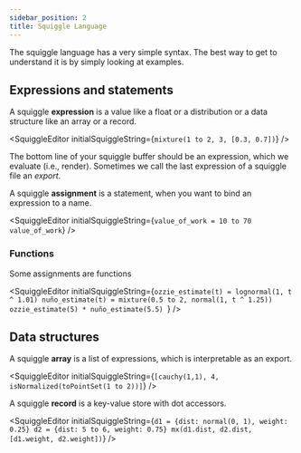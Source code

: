 ```yaml
---
sidebar_position: 2
title: Squiggle Language
---
```



The squiggle language has a very simple syntax. The best way to get to understand
it is by simply looking at examples.

## Expressions and statements

A squiggle **expression** is a value like a float or a distribution or a data structure like an array or a record.

<SquiggleEditor initialSquiggleString={`mixture(1 to 2, 3, [0.3, 0.7])`} />

The bottom line of your squiggle buffer should be an expression, which we evaluate (i.e., render). Sometimes we call the last expression of a squiggle file an _export_.

A squiggle **assignment** is a statement, when you want to bind an expression to a name.

<SquiggleEditor
  initialSquiggleString={`value_of_work = 10 to 70
value_of_work`}
/>

### Functions

Some assignments are functions

<SquiggleEditor
  initialSquiggleString={`ozzie_estimate(t) = lognormal(1, t ^ 1.01)
  nuño_estimate(t) = mixture(0.5 to 2, normal(1, t ^ 1.25))
  ozzie_estimate(5) * nuño_estimate(5.5)
`}
/>

## Data structures

A squiggle **array** is a list of expressions, which is interpretable as an export.

<SquiggleEditor
  initialSquiggleString={`[cauchy(1,1), 4, isNormalized(toPointSet(1 to 2))]`}
/>

A squiggle **record** is a key-value store with dot accessors.

<SquiggleEditor
  initialSquiggleString={`d1 = {dist: normal(0, 1), weight: 0.25}
  d2 = {dist: 5 to 6, weight: 0.75}
  mx(d1.dist, d2.dist, [d1.weight, d2.weight])`}
/>
